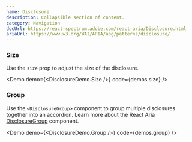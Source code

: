 ```yaml
---
name: Disclosure
description: Collapsible section of content.
category: Navigation
docUrl: https://react-spectrum.adobe.com/react-aria/Disclosure.html
ariaUrl: https://www.w3.org/WAI/ARIA/apg/patterns/disclosure/
---
```


### Size

Use the `size` prop to adjust the size of the disclosure.

<Demo demo={<DisclosureDemo.Size />} code={demos.size} />

### Group

Use the `<DisclosureGroup>` component to group multiple disclosures together
into an accordion. Learn more about the React Aria
[DisclosureGroup](https://react-spectrum.adobe.com/react-aria/DisclosureGroup.html)
component.

<Demo demo={<DisclosureDemo.Group />} code={demos.group} />
